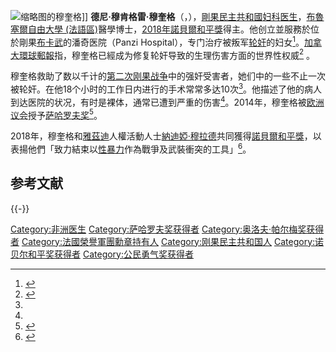 {{expand|time=2018-10-05T09:49:28+00:00}}
{{noteTA
|1=zh-hans:穆奎格;zh-hk:穆克維格;zh-tw:穆克維格;
}}
{{Infobox person
| name        = 德尼·穆克維格 {{nobel icon|2018年諾貝爾和平獎}}<br/>Denis Mukwege<!-- include middle initial, if not specified in birth_name -->
| image       = Denis Mukwege par Claude Truong-Ngoc novembre 2014.jpg<!-- just the filename, without the File: or Image: prefix or enclosing [[brackets|brackets]] -->
| size = 250px
| caption     = 
| birth_name  = Denis Mukengere Mukwege
| birth_date  = {{Birth date and age|1955|3|1|df=y}}
| birth_place = {{flag|Belgian Congo}}[[布卡武|布卡武]]
| nationality = {{DRC}}
| alma_mater  = [[布魯塞爾自由大學_(法語區)|布魯塞爾自由大學 (法語區)]]
| occupation  = [[妇科医生|妇科医生]]
}}
[[File:Docteur_Denis_Mukwege.jpg|缩略图]]的穆奎格]]
'''德尼·穆肯格雷·穆奎格'''（{{lang-fr|'''Denis Mukengere Mukwege'''}}，{{bd|1955年|3月1日}}），[[剛果民主共和國|剛果民主共和國]][[妇科|妇科]][[医生|医生]]，[[布魯塞爾自由大學_(法語區)|布魯塞爾自由大學 (法語區)]]醫學博士，[[2018年諾貝爾和平獎|2018年諾貝爾和平獎]]得主。他创立並服務於位於剛果[[布卡武|布卡武]]的潘奇医院（Panzi Hospital），专门治疗被叛军[[轮奸|轮奸]]的妇女<ref name="#1">{{Cite news|url=https://psmag.com/social-justice/one-doctors-fight-for-the-rights-of-rape-victims|title=Doctor and Advocate: One Surgeon's Global Fight for the Rights of Rape Survivors|work=Pacific Standard|access-date=2018-03-19|language=en|archive-url=https://web.archive.org/web/20180319151300/https://psmag.com/social-justice/one-doctors-fight-for-the-rights-of-rape-victims|archive-date=2018-03-19|dead-url=yes}}</ref>。[[加拿大|加拿大]][[環球郵報|環球郵報]]指，穆奎格已經成为修复轮奸导致的生理伤害方面的世界性权威<ref name="Nolen">{{Cite news|url=https://www.theglobeandmail.com/news/world/where-repairing-rape-damage-is-an-expertise/article661687/|title=Where repairing rape damage is an expertise|author=</font>Nolen, Stephanie|work=環球郵報|date=2008-10-22|access-date=2018-10-06|language=en|archive-date=2020-09-14|archive-url=https://web.archive.org/web/20200914231217/https://www.theglobeandmail.com/news/world/where-repairing-rape-damage-is-an-expertise/article661687/|dead-url=no}}</ref> 。

穆奎格救助了数以千计的[[第二次刚果战争|第二次刚果战争]]中的强奸受害者，她们中的一些不止一次被轮奸。在他18个小时的工作日内进行的手术常常多达10次<ref name="#1"/>。他描述了他的病人到达医院的状况，有时是裸体，通常已遭到严重的伤害<ref name="Nolen" />。2014年，穆奎格被[[欧洲议会|欧洲议会]]授予[[萨哈罗夫奖|萨哈罗夫奖]]<ref>{{cite web|url=http://world.huanqiu.com/exclusive/2014-10/5175050.html|title=刚果医生致力救助遭性暴力女性 获欧洲人权奖项|work=环球网|accessdate=22 October 2014|archive-date=2019-06-06|archive-url=https://web.archive.org/web/20190606130625/http://world.huanqiu.com/exclusive/2014-10/5175050.html|dead-url=no}}</ref>。

2018年，穆奎格和[[雅茲迪|雅茲迪]]人權活動人士[[納迪婭·穆拉德|納迪婭·穆拉德]]共同獲得[[諾貝爾和平獎|諾貝爾和平獎]]，以表揚他們「致力結束以[[性暴力|性暴力]]作為戰爭及武裝衝突的工具」<ref>{{cite web|url=https://old.nobelprize.org/pea-press.pdf?_ga=2.201315175.873660876.1538722964-1765660518.1538398809|title=諾貝爾和平獎公告|work=諾貝爾和平獎|accessdate=2018-10-05|archive-date=2018-10-05|archive-url=https://web.archive.org/web/20181005154231/https://old.nobelprize.org/pea-press.pdf?_ga=2.201315175.873660876.1538722964-1765660518.1538398809|dead-url=yes}}</ref>。

== 参考文献 ==
{{Reflist}}

{{-}}
{{诺贝尔和平奖获得者}}
{{2018年诺贝尔奖获得者}}
{{薩哈羅夫獎獲得者}}
{{公民勇气奖获得者}}

{{Authority control}}
{{DEFAULTSORT:Mukwege, Denis}}
[[Category:非洲医生|Category:非洲医生]]
[[Category:萨哈罗夫奖获得者|Category:萨哈罗夫奖获得者]]
[[Category:奥洛夫·帕尔梅奖获得者|Category:奥洛夫·帕尔梅奖获得者]]
[[Category:法國榮譽軍團勳章持有人|Category:法國榮譽軍團勳章持有人]]
[[Category:刚果民主共和国人|Category:刚果民主共和国人]]
[[Category:诺贝尔和平奖获得者|Category:诺贝尔和平奖获得者]]
[[Category:公民勇气奖获得者|Category:公民勇气奖获得者]]
